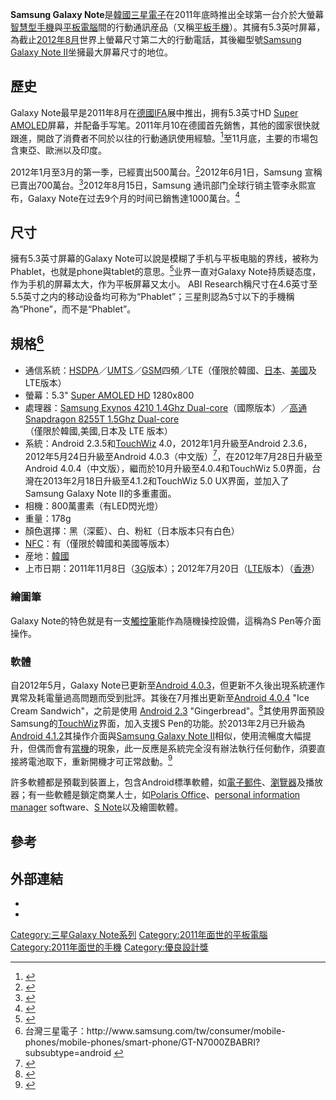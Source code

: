 {{NoteTA
|T=zh-hant:三星Galaxy Note;zh-hk:Samsung Galaxy Note;
}}

{{about|2011年推出的第一代Galaxy Note|其他Galaxy Note手機|三星Galaxy Note系列}}
{{Infobox Mobile
| name         = Samsung Galaxy Note<br />N7000 (3G) N7005 (LTE)
| image        = Galaxy Note logo.svg
| image2       = Samsung Galaxy Note.png
| imagesize    = 200px
| caption      =
| slogan       = 國際口號為：「'''Phone? Tablet? It's Galaxy Note!'''」<br />香港的中文口號是：「'''寫隨心，意隨行，就是Galaxy Note!'''」<br />台灣的中文口號是：「'''超越手機與平板，跨界新旗艦，就是Galaxy Note!'''」
| manufacturer = [[三星電子|三星電子]]
| carrier      =
| available    =
| display      = 1280×800 [[像素|px]], 5.3 in (13.46 cm) at 285 [[ppi|ppi]] [[WVGA|WVGA]] [[HD_Super_AMOLED|HD Super AMOLED]] 
| ext_screen   =
| rear_camera  = 8 [[Mpx|Mpx]] with [[自動對焦|自動對焦]], [[1080p|1080p]] HD video recording, and stills
| front_camera = 2 Mpx for video chatting, video recording (VGA), and stills
| os           = [[Android|Android 2.3.5]]  with [[TouchWiz|TouchWiz]] UI 4.0<br>[[Android|Android 4.1.2]]（最後一次可更新版本)
| input        = [[多點觸控|多點觸控]]屏、音響調控、[[距離感應器|距離感應器]]和[[光度感應器|光度感應器]]、3軸[[陀螺儀|陀螺儀]]、[[磁強計|磁強計]]、[[加速度感應器|加速度感應器]]、[[GPS|aGPS]]、[[FM|FM]]收音機<ref name="thinnest">{{cite web |url=http://www.samsung.com/au/news/newsPreviewRead.do?news_seq=24298 |title=Samsung Announces the GALAXY S II, World’s Thinnest Smartphone that Will Let You Experience More with Less |date=2011-02-15 |work=Samsung.com |deadurl=yes |archiveurl=https://web.archive.org/web/20120820194558/http://www.samsung.com/au/news/newsPreviewRead.do?news_seq=24298 |archivedate=2012-08-20 |accessdate=2012-04-02 }}</ref>
| cpu          = 1.4 GHz [[雙核|雙核]] [[安謀控股|ARM]] Cortex-A9 SoC處理器; Samsung Exynos (GT-N7000) , <br />1.5Ghz [[雙核|雙核]] 高通 Snapdragon 8255T (N7005及其他LTE版本)
| gpu          =  [[安謀控股|ARM]] Mali-400 MP (GT-N7000)/Adreno 220(GT-N7003/N7005)
| memory       = 1[[GB|GB]] [[隨機存取記憶體|RAM]]
| storage      = 16 GB [[快閃記憶體|快閃記憶體]]<br />（32 GB 版本只在[[韓國|韓國]]發售）
| memory_card  = [[microSD|microSD]] (up to 32 GB)
| networks     = ([[GSM|GSM]]/[[GPRS|GPRS]]/[[EDGE|EDGE]]): 850, 900, 1800, and 1900 MHz <br />[[UMTS|UMTS]]: 850, 900, 1900, and 2100 MHz <br />[[HSPA+|HSPA+]]: 21 Mbit/s; [[HSUPA|HSUPA]]: 5.76 Mbit/s<br />[[LTE|LTE]]
| connectivity = 3.5 mm [[TRS端子|TRS]]; [[Wi-Fi|Wi-Fi]] ([[802.11|802.11a/b/g/n]]); [[Wi-Fi_Direct|Wi-Fi Direct]]; [[藍牙|藍牙]] 3.0; Micro [[USB_2.0|USB 2.0]]; [[近場通訊|近場通訊]](NFC); [[DLNA|DLNA]]; [[移动高清连接技术|移动高清连接技术]]; [[HDMI|HDMI]]; [[USB_On-The-Go|USB Host]] (OTG) 2.0
| battery      = 2500 mAh
| size         = {{convert|146.85|mm|in|abbr=on}} H<br />{{convert|82.95|mm|in|abbr=on}} W<br />{{convert|9.65|mm|in|abbr=on}} D
| weight       = {{convert|178|g|oz|abbr=on}}
| music        =
| series       =
| predecessor  = 
| successor    = [[三星Galaxy_Note_II|Samsung Galaxy Note II]]
| other = Exchange ActiveSync, integrated messaging ''Social Hub'', ''Readers Hub'' and ''Music Hub''
}}

'''Samsung Galaxy Note'''是[[韓國|韓國]][[三星電子|三星電子]]在2011年底時推出全球第一台介於大螢幕[[智慧型手機|智慧型手機]]與[[平板電腦|平板電腦]]間的行動通訊産品（又稱[[平板手機|平板手機]]）。其擁有5.3英吋屏幕，為截止[[2012年8月|2012年8月]]世界上螢幕尺寸第二大的行動電話，其後繼型號[[Samsung_Galaxy_Note_II|Samsung Galaxy Note II]]坐擁最大屏幕尺寸的地位。

== 歷史 ==
Galaxy Note最早是2011年8月在[[德國|德國]][[柏林國際廣播展|IFA]]展中推出，拥有5.3英寸HD [[Super_AMOLED|Super AMOLED]]屏幕，并配备手写笔。2011年月10在德國首先銷售，其他的國家很快就跟進，開啟了消費者不同於以往的行動通訊使用經驗。<ref name="SamsungGalaxyNexusAndNoteRollout">{{cite web|url=http://www.gsmarena.com/samsung_announces_galaxy_note_and_nexus_roll_out_schedules-news-3322.php|title=Samsung announces Galaxy Nexus and Note roll-out schedules|publisher=GSMArena|date=2011-10-27|accessdate=2012-08-29|archive-date=2012-08-22|archive-url=https://web.archive.org/web/20120822121514/http://www.gsmarena.com/samsung_announces_galaxy_note_and_nexus_roll_out_schedules-news-3322.php|dead-url=no}}</ref>至11月底，主要的市場包含東亞、歐洲以及印度。

2012年1月至3月的第一季，已經賣出500萬台。<ref>{{Cite web |url=http://www.torontosun.com/2012/04/05/samsung-hits-a-high-note/ |title=存档副本 |accessdate=2012-08-29 |archive-date=2012-07-10 |archive-url=https://web.archive.org/web/20120710085603/http://www.torontosun.com/2012/04/05/samsung-hits-a-high-note |dead-url=no }}</ref>2012年6月1日，Samsung 宣稱已賣出700萬台。<ref>{{cite web |url=http://www.tech.sc/over-7-million-samsung-galaxy-note-units-already-shipped/ |title=存档副本 |accessdate=2012-06-01 |deadurl=yes |archiveurl=https://archive.is/20120913162351/http://www.tech.sc/over-7-million-samsung-galaxy-note-units-already-shipped/ |archivedate=2012-09-13 }}</ref>2012年8月15日，Samsung 通讯部门全球行销主管李永熙宣布，Galaxy Note在过去9个月的时间已銷售達1000萬台。<ref>{{Cite web |url=http://news.cnet.com/8301-1035_3-57493718-94/samsung-10m-galaxy-notes-sold-in-nine-months/ |title=存档副本 |accessdate=2012-08-29 |archive-date=2013-10-18 |archive-url=https://web.archive.org/web/20131018042548/http://news.cnet.com/8301-1035_3-57493718-94/samsung-10m-galaxy-notes-sold-in-nine-months/ |dead-url=no }}</ref>

== 尺寸 ==
擁有5.3英寸屏幕的Galaxy Note可以說是模糊了手机与平板电脑的界线，被称为Phablet，也就是phone與tablet的意思。<ref>{{cite news |url=http://www.forbes.com/sites/rogerkay/2012/02/07/is-the-market-ready-for-a-phablet/ |title=5" Is the market ready for a 'phablet'? |work=Forbes |first=Roger |last=Kay |accessdate=2012-08-29 |archive-date=2017-07-29 |archive-url=https://web.archive.org/web/20170729211214/https://www.forbes.com/sites/rogerkay/2012/02/07/is-the-market-ready-for-a-phablet/ |dead-url=no }}</ref>业界一直对Galaxy Note持质疑态度{{Fact|time=2013-4-13}}，作为手机的屏幕太大，作为平板屏幕又太小。 ABI Research稱尺寸在4.6英寸至5.5英寸之内的移动设备均可称为“Phablet”；三星則認為5寸以下的手機稱為“Phone”，而不是“Phablet”。

== 規格<ref>台灣三星電子：http://www.samsung.com/tw/consumer/mobile-phones/mobile-phones/smart-phone/GT-N7000ZBABRI?subsubtype=android {{Wayback|url=http://www.samsung.com/tw/consumer/mobile-phones/mobile-phones/smart-phone/GT-N7000ZBABRI?subsubtype=android |date=20120215040843 }}</ref> ==
*通信系統：[[HSDPA|HSDPA]]／[[UMTS|UMTS]]／[[GSM|GSM]]四頻／LTE（僅限於韓國、[[日本|日本]]、[[美國|美國]]及LTE版本）
*螢幕：5.3" [[Super_AMOLED|Super AMOLED HD]] 1280x800
*處理器：[[Exynos|Samsung Exynos 4210 1.4Ghz Dual-core]]（國際版本）／[[Snapdragon|高通 Snapdragon 8255T 1.5Ghz Dual-core]]（僅限於韓國,美國,日本及 LTE 版本）
*系統：Android 2.3.5和[[TouchWiz|TouchWiz]] 4.0，2012年1月升級至Android 2.3.6，2012年5月24日升級至Android 4.0.3（中文版）<ref>{{Cite web |url=http://www.techorz.com/smartphones/samsung-announced-galaxy-note-android-4-0-ics-may-2012/ |title=三星官方預計 Samsung Galaxy Note 將會在五月初升級至 Android 4.0 ICS！ - TechOrz 囧科技 |accessdate=2012-03-22 |archive-date=2012-03-26 |archive-url=https://web.archive.org/web/20120326014349/http://www.techorz.com/smartphones/samsung-announced-galaxy-note-android-4-0-ics-may-2012/ |dead-url=no }}</ref>，在2012年7月28日升級至Android 4.0.4（中文版），繼而於10月升級至4.0.4和TouchWiz 5.0界面，台灣在2013年2月18日升級至4.1.2和TouchWiz 5.0 UX界面，並加入了Samsung Galaxy Note II的多重畫面。
*相機：800萬畫素（有LED閃光燈）
*重量：178g
*顏色選擇：黑（深藍）、白、粉紅（日本版本只有白色）
*[[近場通訊|NFC]]：有（僅限於韓國和美國等版本）
*産地：[[韓國|韓國]]
*上市日期：2011年11月8日（[[3G|3G]]版本）；2012年7月20日（[[LTE|LTE]]版本）（[[香港|香港]]）

=== 繪圖筆 ===
Galaxy Note的特色就是有一支[[觸控筆|觸控筆]]能作為隨機操控設備，這稱為S Pen等介面操作。

=== 軟體 ===
自2012年5月，Galaxy Note已更新至[[Android歷史版本|Android 4.0.3]]，但更新不久後出現系統運作異常及耗電量過高問題而受到批評。其後在7月推出更新至[[Android歷史版本|Android 4.0.4]] "Ice Cream Sandwich"，之前是使用 [[Android歷史版本|Android 2.3]] "Gingerbread"。<ref>{{cite web|url=http://www.sammobile.com/2012/05/10/ice-cream-sandwich-for-the-samsung-galaxy-note-starts-rolling-out/|title=Ice Cream Sandwich for the Samsung Galaxy Note starts rolling out|publisher=sammobile.com|date=2012-05-10|accessdate=2012-05-10|archive-date=2012-05-12|archive-url=https://web.archive.org/web/20120512184956/http://www.sammobile.com/2012/05/10/ice-cream-sandwich-for-the-samsung-galaxy-note-starts-rolling-out/|dead-url=no}}</ref>其使用界面預設Samsung的[[TouchWiz|TouchWiz]]界面，加入支援S Pen的功能。於2013年2月已升級為[[Android歷史版本|Android 4.1.2]]其操作介面與[[Samsung_Galaxy_Note_II|Samsung Galaxy Note II]]相似，使用流暢度大幅提升，但偶而會有[[當機|當機]]的現象，此一反應是系統完全沒有辦法執行任何動作，須要直接將電池取下，重新開機才可正常啟動。<ref>{{Cite web |url=http://www.samsung.com/tw/support/usefulsoftware/SWUP/JSP |title=存档副本 |accessdate=2013-07-07 |archive-date=2013-05-14 |archive-url=https://web.archive.org/web/20130514223051/http://www.samsung.com/tw/support/usefulsoftware/SWUP/JSP |dead-url=no }}</ref>

許多軟體都是預載到裝置上，包含Android標準軟體，如[[電子郵件|電子郵件]]、[[瀏覽器|瀏覽器]]及播放器；有一些軟體是鎖定商業人士，如[[Polaris_Office|Polaris Office]]、[[personal_information_manager|personal information manager]] software、[[S_Note|S Note]]以及繪圖軟體。

== 參考 ==
{{reflist|2}}

== 外部連結 ==
{{Commons|Category:Samsung Galaxy Note}}
* {{official website|1=http://www.samsung.com/global/microsite/galaxynote/note/index.html?type=find}}
* {{official website|1=http://www.samsung.com/global/microsite/galaxynote/note2/index.html?type=find}}
{{S-start}}
{{Succession box
|title  = [[Samsung_Galaxy_Note_(第一代)|第一代]]
|years  = [[Samsung_Galaxy_Note_(第一代)|Samsung Galaxy Note]]
|before = ---
|after  = [[三星Galaxy_Note_II|Samsung Galaxy Note II]]
}}
{{S-end}}
{{Galaxy Note}}

[[Category:三星Galaxy_Note系列|Category:三星Galaxy Note系列]]
[[Category:2011年面世的平板電腦|Category:2011年面世的平板電腦]]
[[Category:2011年面世的手機|Category:2011年面世的手機]]
[[Category:優良設計獎|Category:優良設計獎]]